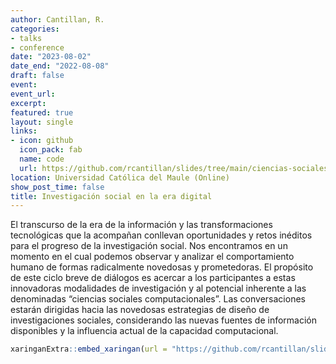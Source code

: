 ```yaml
---
author: Cantillan, R.
categories:
- talks
- conference
date: "2023-08-02"
date_end: "2022-08-08"
draft: false
event: 
event_url: 
excerpt: 
featured: true
layout: single
links:
- icon: github
  icon_pack: fab
  name: code
  url: https://github.com/rcantillan/slides/tree/main/ciencias-sociales-computacionales
location: Universidad Católica del Maule (Online)
show_post_time: false
title: Investigación social en la era digital
---
```


El transcurso de la era de la información y las transformaciones tecnológicas que la acompañan conllevan oportunidades y retos inéditos para el progreso de la investigación social. Nos encontramos en un momento en el cual podemos observar y analizar el comportamiento humano de formas radicalmente novedosas y prometedoras. El propósito de este ciclo breve de diálogos es acercar a los participantes a estas innovadoras modalidades de investigación y al potencial inherente a las denominadas "ciencias sociales computacionales". Las conversaciones estarán dirigidas hacia las novedosas estrategias de diseño de investigaciones sociales, considerando las nuevas fuentes de información disponibles y la influencia actual de la capacidad computacional.


```r
xaringanExtra::embed_xaringan(url = "https://github.com/rcantillan/slides/blob/main/ciencias-sociales-computacionales/intro/index.html", ratio = "4:3")
```















